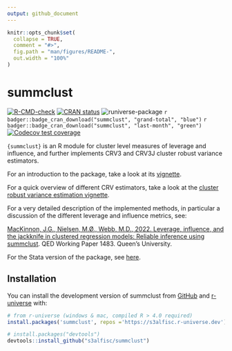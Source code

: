 ```yaml
---
output: github_document
---
```


<!-- README.md is generated from README.Rmd. Please edit that file -->

```r
knitr::opts_chunk$set(
  collapse = TRUE,
  comment = "#>",
  fig.path = "man/figures/README-",
  out.width = "100%"
)
```

# summclust

<!-- badges: start -->
[![R-CMD-check](https://github.com/s3alfisc/summclust/workflows/R-CMD-check/badge.svg)](https://github.com/s3alfisc/summclust/actions)
[![CRAN status](https://www.r-pkg.org/badges/version/summclust)](https://CRAN.R-project.org/package=summclust)
<!-- [![pkgcheck](https://github.com/s3alfisc/summclust/workflows/pkgcheck/badge.svg)](https://github.com/s3alfisc/summclust/actions?query=workflow%3Apkgcheck) -->
![runiverse-package](https://s3alfisc.r-universe.dev/badges/summclust)
`r badger::badge_cran_download("summclust", "grand-total", "blue")`
`r badger::badge_cran_download("summclust", "last-month", "green")`
[![Codecov test coverage](https://codecov.io/gh/s3alfisc/summclust/branch/main/graph/badge.svg)](https://app.codecov.io/gh/s3alfisc/summclust?branch=main)
<!-- badges: end -->

`{summclust}` is an R module for cluster level measures of leverage and influence,
and further implements CRV3 and CRV3J cluster robust variance estimators.

For an introduction to the package, take a look at its [vignette](https://s3alfisc.github.io/summclust/articles/summclust.html).

For a quick overview of different CRV estimators, take a look at the [cluster robust
variance estimation vignette](https://s3alfisc.github.io/summclust/articles/Cluster-Robust-Variance-Estimators-CRV-1-3.html).

For a very detailed description of the implemented methods, in particular a
discussion of the different leverage and influence metrics, see:

[MacKinnon, J.G., Nielsen, M.Ø., Webb, M.D., 2022. Leverage, influence, and the jackknife in clustered regression models: Reliable inference using summclust](https://arxiv.org/abs/2205.03288). QED Working Paper 1483. Queen’s University.

For the Stata version of the package, see [here](https://github.com/mattdwebb/summclust).

## Installation

You can install the development version of summclust from [GitHub](https://github.com/) and [r-universe](https://r-universe.dev/) with:

``` r
# from r-universe (windows & mac, compiled R > 4.0 required)
install.packages('summclust', repos ='https://s3alfisc.r-universe.dev')

# install.packages("devtools")
devtools::install_github("s3alfisc/summclust")
```

<!-- ## Citation  -->

<!-- If you are in `R`, you can simply run the following command to get the BibTeX citation for `{summclust}`: -->

<!-- ```{r, warning = FALSE, message = FALSE} -->
<!-- citation("summclust") -->
<!-- ``` -->

<!-- Alternatively, you can cite the paper by MacKinnon, Nielsen and Webb (2022). In this case, I would be super happy if you mentioned (e.g. in a footnote) that you are using the r-version of `{summclust}`. -->
